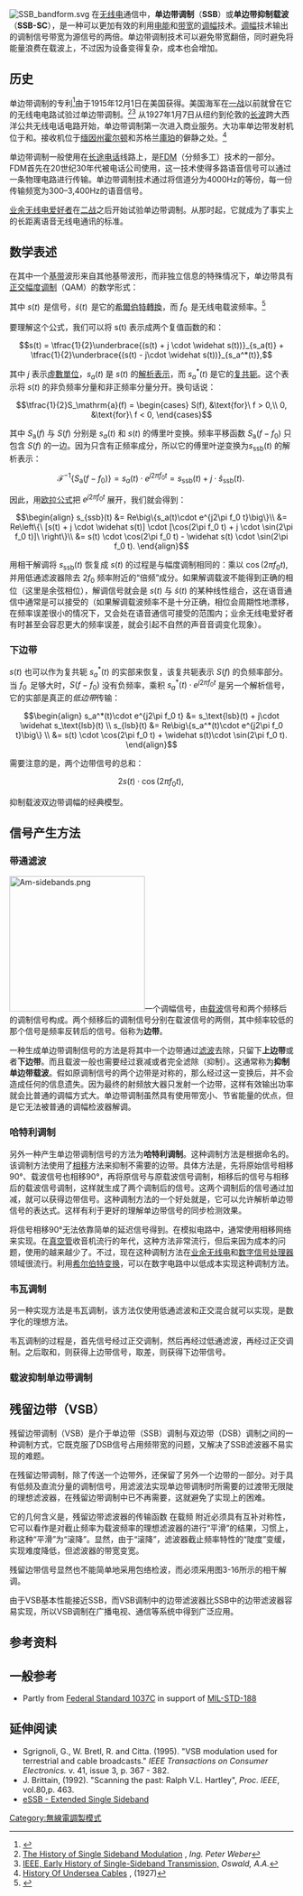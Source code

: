 {{noteTA
|G1=Communication
|G2=Signals and Systems
}}
[[File:SSB_bandform.svg|thumb]]
{{Modulation techniques}}
在[[无线电|无线电]]通信中，'''单边带调制'''（'''SSB'''）或'''单边带抑制载波'''（'''SSB-SC'''），是一种可以更加有效的利用[[电能|电能]]和[[带宽|带宽]]的[[幅度调制|调幅]]技术。[[幅度调制|调幅]]技术输出的调制信号带宽为源信号的两倍。单边带调制技术可以避免带宽翻倍，同时避免将能量浪费在载波上，不过因为设备变得复杂，成本也会增加。

==历史==
单边带调制的专利<ref>{{Patent|US|1449382|John Carson/AT&T: "Method and Means for Signaling with High Frequency Waves" filed on December 1, 1915; granted on March 27, 1923}}</ref>由{{le|约翰·伦肖·卡森|John Renshaw Carson}}于1915年12月1日在美国获得。美国海军在[[一战|一战]]以前就曾在它的无线电电路试验过单边带调制。<ref>[http://dj4br.home.t-link.de/ssb1e.htm The History of Single Sideband Modulation] {{Wayback|url=http://dj4br.home.t-link.de/ssb1e.htm |date=20040103032350 }}, ''Ing. Peter Weber''</ref><ref>[http://ieeexplore.ieee.org/xpl/freeabs_all.jsp?arnumber=4051940 IEEE, Early History of Single-Sideband Transmission,] {{Wayback|url=http://ieeexplore.ieee.org/xpl/freeabs_all.jsp?arnumber=4051940 |date=20150502231928 }} ''Oswald, A.A.''</ref> 从1927年1月7日从纽约到伦敦的[[长波|长波]]跨大西洋公共无线电话电路开始，单边带调制第一次进入商业服务。大功率单边带发射机位于{{le|罗基波因特 (纽约)|Rocky Point, New York|纽约罗基波因特}}和{{le|拉格比电台|Rugby transmitting station|英国拉格比}}。接收机位于[[霍尔顿_(缅因州)|缅因州霍尔顿]]和苏格兰[[庫珀_(蘇格蘭)|庫珀]]的僻静之处。<ref>[http://massis.lcs.mit.edu/archives/history/underseas.cables History Of Undersea Cables] {{Wayback|url=http://massis.lcs.mit.edu/archives/history/underseas.cables |date=20210305223325 }}, (1927)</ref>

单边带调制一般使用在[[长途电话|长途电话]]线路上，是[[FDM|FDM]]（分频多工）技术的一部分。FDM首先在20世纪30年代被电话公司使用，这一技术使得多路语音信号可以通过一条物理电路进行传输。单边带调制技术通过将信道分为4000Hz的等份，每一份传输频宽为300–3,400Hz的语音信号。

[[HAM|业余无线电爱好者]]在[[第二次世界大战|二战]]之后开始试验单边带调制。从那时起，它就成为了事实上的长距离语音无线电通讯的标准。

==数学表述==

在其中一个[[基带|基带]]波形来自其他基带波形，而非独立信息的特殊情况下，单边带具有[[正交幅度调制|正交幅度调制]]（QAM）的数学形式：

{{NumBlk|:|<math>s_\text{ssb}(t) = s(t)\cdot \cos(2\pi f_0 t) - \widehat s(t)\cdot \sin(2\pi f_0 t),\,</math>|{{EquationRef|Eq.1}}}}

其中 <math>s(t)\,</math> 是信号，<math>\widehat s(t)\,</math> 是它的[[希爾伯特轉換|希爾伯特轉換]]，而 <math>f_0\,</math> 是无线电载波频率。<ref>{{cite book|last1=Tretter|first1=Steven A.|editor1-last=Lucky|editor1-first=R.W.|title=Communication System Design Using DSP Algorithms|url=https://archive.org/details/communicationsys00tret_812|date=1995|publisher=Springer|location=New York|isbn=0306450321|page=[https://archive.org/details/communicationsys00tret_812/page/n92 80]|chapter=Chapter 7, Eq 7.9}}</ref>

要理解这个公式，我们可以将 s(t) 表示成两个复值函数的和：

:<math>s(t) = \tfrac{1}{2}\underbrace{(s(t) + j \cdot \widehat s(t))}_{s_a(t)} + \tfrac{1}{2}\underbrace{(s(t) - j\cdot \widehat s(t))}_{s_a^*(t)},</math>

其中 <math>j</math> 表示[[虛數單位|虛數單位]]，<math>s_a(t)</math> 是 <math>s(t)</math> 的[[解析表示|解析表示]]，而 <math>s_a^*(t)</math> 是它的[[复共轭|复共轭]]。这个表示将 <math>s(t)</math> 的非负频率分量和非正频率分量分开。换句话说：

:<math>
  \tfrac{1}{2}S_\mathrm{a}(f) =
    \begin{cases}
      S(f), &\text{for}\ f > 0,\\
      0,    &\text{for}\ f < 0,
    \end{cases}
</math>

其中 <math>S_\mathrm{a}(f)</math> 与 <math>S(f)</math> 分别是 <math>s_a(t)</math> 和 <math>s(t)</math> 的傅里叶变换。频率平移函数 <math>S_\mathrm{a}(f - f_0)</math> 只包含 <math>S(f)</math> 的一边。因为只含有正频率成分，所以它的傅里叶逆变换为<math>s_\text{ssb}(t)</math> 的解析表示：

:<math>\mathcal{F}^{-1} \{S_\mathrm{a}(f - f_0)\} = s_a(t) \cdot e^{j2\pi f_0 t} = s_\text{ssb}(t) + j \cdot \widehat s_\text{ssb}(t).\,</math>

因此，用[[欧拉公式|欧拉公式]]把 <math>e^{j2\pi f_0 t}</math> 展开，我们就会得到{{EquationNote|Eq.1}}：

:<math>\begin{align}
  s_{ssb}(t) &= Re\big\{s_a(t)\cdot e^{j2\pi f_0 t}\big\}\\
             &= Re\left\{\ [s(t) + j \cdot \widehat s(t)] \cdot [\cos(2\pi f_0 t) + j \cdot \sin(2\pi f_0 t)]\ \right\}\\
             &= s(t) \cdot \cos(2\pi f_0 t) - \widehat s(t) \cdot \sin(2\pi f_0 t).
\end{align}</math>

用相干解调将 <math>s_\text{ssb}(t)</math> 恢复成 <math>s(t)</math> 的过程是与幅度调制相同的：乘以 <math>\cos(2\pi f_0 t),</math> 并用低通滤波器除去 <math>2 f_0</math> 频率附近的“倍频”成分。如果解调载波不能得到正确的相位（这里是余弦相位），解调信号就会是 <math>s(t)</math> 与 <math>\widehat s(t)</math> 的某种线性组合，这在语音通信中通常是可以接受的（如果解调载波频率不是十分正确，相位会周期性地漂移，在频率误差很小的情况下，又会处在语音通信可接受的范围内；业余无线电爱好者有时甚至会容忍更大的频率误差，就会引起不自然的声音音调变化现象）。

===下边带===
<math>s(t)</math> 也可以作为复共轭 <math>s_a^*(t) </math> 的实部来恢复，该复共轭表示 <math>S(f)</math> 的负频率部分。当 <math>f_0\,</math> 足够大时，<math>S(f - f_0)</math> 没有负频率，乘积 <math>s_a^*(t) \cdot e^{j2\pi f_0 t}</math> 是另一个解析信号，它的实部是真正的''低边带''传输：

:<math>\begin{align}
  s_a^*(t)\cdot e^{j2\pi f_0 t} &= s_\text{lsb}(t) + j\cdot \widehat s_\text{lsb}(t) \\
                     s_{lsb}(t) &= Re\big\{s_a^*(t)\cdot e^{j2\pi f_0 t}\big\} \\
                                &= s(t) \cdot \cos(2\pi f_0 t) + \widehat s(t)\cdot \sin(2\pi f_0 t).
\end{align}</math>

需要注意的是，两个边带信号的总和：

:<math>2s(t) \cdot \cos(2\pi f_0 t),\,</math>

抑制载波双边带调幅的经典模型。

==信号产生方法==
===带通滤波===
[[File:Am-sidebands.png|240px]]一个调幅信号，由[[载波|载波]]信号和两个频移后的调制信号构成。两个频移后的调制信号分别在载波信号的两侧，其中频率较低的那个信号是频率反转后的信号。俗称为'''边带'''。

一种生成单边带调制信号的方法是将其中一个边带通过[[电子滤波器|滤波]]去除，只留下'''上边带'''或者'''下边带'''。而且载波一般也需要经过衰减或者完全滤除（抑制）。这通常称为'''抑制单边带载波'''。假如原调制信号的两个边带是对称的，那么经过这一变换后，并不会造成任何的信息遗失。因为最终的射频放大器只发射一个边带，这样有效输出功率就会比普通的调幅方式大。单边带调制虽然具有使用带宽小、节省能量的优点，但是它无法被普通的调幅检波器解调。

===哈特利调制===
另外一种产生单边带调制信号的方法为'''哈特利调制'''。这种调制方法是根据{{link-en|拉尔夫·哈特利|Ralph Hartley|R·V·L·哈特利}}命名的。该调制方法使用了[[相位|相移]]方法来抑制不需要的边带。具体方法是，先将原始信号相移90°、载波信号也相移90°，再将原信号与原载波信号调制，相移后的信号与相移后的载波信号调制，这样就生成了两个调制后的信号。这两个调制后的信号通过加减，就可以获得边带信号。这种调制方法的一个好处就是，它可以允许解析单边带信号的表达式。这样有利于更好的理解单边带信号的同步检测效果。

将信号相移90°无法依靠简单的延迟信号得到。在模拟电路中，通常使用相移网络来实现。在[[真空管|真空管]]收音机流行的年代，这种方法非常流行，但后来因为成本的问题，使用的越来越少了。不过，现在这种调制方法在[[业余无线电|业余无线电]]和[[数字信号处理器|数字信号处理器]]领域很流行。利用[[希尔伯特变换|希尔伯特变换]]，可以在数字电路中以低成本实现这种调制方法。

===韦瓦调制===
另一种实现方法是韦瓦调制，该方法仅使用低通滤波和正交混合就可以实现，是数字化的理想方法。

韦瓦调制的过程是，首先信号经过正交调制，然后再经过低通滤波，再经过正交调制。之后取和，则获得上边带信号，取差，则获得下边带信号。

===载波抑制单边带调制===

==残留边带（VSB）==
残留边带调制（VSB）是介于单边带（SSB）调制与双边带（DSB）调制之间的一种调制方式，它既克服了DSB信号占用频带宽的问题，又解决了SSB滤波器不易实现的难题。

在残留边带调制，除了传送一个边带外，还保留了另外一个边带的一部分。对于具有低频及直流分量的调制信号，用滤波法实现单边带调制时所需要的过渡带无限陡的理想滤波器，在残留边带调制中已不再需要，这就避免了实现上的困难。

它的几何含义是，残留边带滤波器的传输函数 在载频 附近必须具有互补对称性，它可以看作是对截止频率为载波频率的理想滤波器的进行“平滑”的结果，习惯上，称这种“平滑”为“滚降”。显然，由于“滚降”，滤波器截止频率特性的“陡度”变缓，实现难度降低，但滤波器的带宽变宽。

残留边带信号显然也不能简单地采用包络检波，而必须采用图3-16所示的相干解调。

由于VSB基本性能接近SSB，而VSB调制中的边带滤波器比SSB中的边带滤波器容易实现，所以VSB调制在广播电视、通信等系统中得到广泛应用。

==参考资料==
<references/>

==一般参考==
*Partly from [[Federal_Standard_1037C|Federal Standard 1037C]] in support of [[MIL-STD-188|MIL-STD-188]]

==延伸阅读==
* Sgrignoli, G., W. Bretl, R. and Citta. (1995). "VSB modulation used for terrestrial and cable broadcasts." ''IEEE Transactions on Consumer Electronics.'' v. 41, issue 3, p. 367 - 382.
* J. Brittain, (1992). "Scanning the past: Ralph V.L. Hartley", ''Proc. IEEE'', vol.80,p. 463.
* [http://www.nu9n.com/essb.html eSSB - Extended Single Sideband] {{Wayback|url=http://www.nu9n.com/essb.html |date=20211205162659 }}

{{广播}}

[[Category:無線電調製模式|Category:無線電調製模式]]